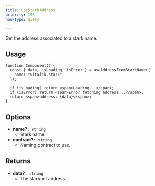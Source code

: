 ```yaml
---
title: useStarkAddress
priority: 196
hookType: query

---
```


Get the address associated to a stark name.

## Usage

```tsx
function Component() {
  const { data, isLoading, isError } = useAddressFromStarkName({
    name: "vitalik.stark",
  });

  if (isLoading) return <span>Loading...</span>;
  if (isError) return <span>Error fetching address...</span>;
  return <span>address: {data}</span>;
}
```

## Options

- __name?__`: string`
    - Stark name.
- __contract?__`: string`
    - Naming contract to use.

## Returns

- __data?__`: string`
  - The starknet address.